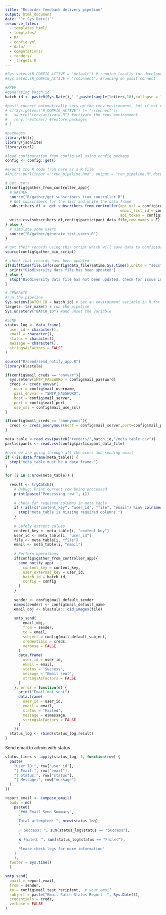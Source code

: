 ```yaml
---
title: "Recorder feedback delivery pipeline"
output: html_document
date: "`r Sys.Date()`"
resource_files:
  - templates_html/
  - templates/
  - R/
  - config.yml
  - data/
  - computations/
  - renders/
  - _targets.R
---
```


```r
#Sys.setenv(R_CONFIG_ACTIVE = "default") # running locally for development
#Sys.setenv(R_CONFIG_ACTIVE = "rsconnect") #running on posit connect

#PREP
#generating batch_id
batch_id <- paste0(Sys.Date(),"-",paste(sample(letters,10),collapse = ""))

#posit connect automatically sets up the renv environment, but if not using rsconnect then you need to manually initiate the renv environment
# if(Sys.getenv("R_CONFIG_ACTIVE") != "rsconnect"){ 
#   source("renv/activate.R") #activate the renv environment
#   renv::restore() #restore packages
# }

#packages
library(httr)
library(jsonlite)
library(curl)

#load configuration from config.yml using config package
config <- config::get()

#export the R code from here as a R file
#knitr::purl(input = "run_pipeline.Rmd", output = "run_pipeline.R",documentation = 0)
```


```r
# Get users
if(config$gather_from_controller_app){
  # GATHER
  source("R/gather/get_subscribers_from_controller.R")
  # Get subscribers for the list and write the data frame
  subscribers_df <- get_subscribers_from_controller(api_url = config$controller_app_base_url, 
                                                    email_list_id = config$controller_app_list_id, 
                                                    api_token = config$controller_app_api_key) 
  write.csv(subscribers_df,config$participant_data_file,row.names = F)
} else {
  # simulate some users
  source("R/gather/generate_test_users.R")
}

# get their records using this script which will save data to config$data_file
source(config$gather_bio_script)

# check that records have been updated
if(difftime(file.info(config$data_file)$mtime,Sys.time(),units = "secs") < 30){
  print("Biodiversity data file has been updated")
} else {
  stop("Biodiversity data file has not been updated, check for issue in gather script")
}

```

```r
# GENERATE
#run the pipeline
Sys.setenv(BATCH_ID = batch_id) # Set an environment variable in R for the batch code
targets::tar_make() # run the pipeline
Sys.unsetenv("BATCH_ID") #and unset the variable
```

```r

#SEND
status_log <- data.frame(
  user_id = character(),
  email = character(),
  status = character(),
  message = character(),
  stringsAsFactors = FALSE
)

source("R/send/send_notify_app.R")
library(blastula)

if(config$mail_creds == "envvar"){
  Sys.setenv(SMTP_PASSWORD = config$mail_password)
  creds <- creds_envvar(
    user = config$mail_username,
    pass_envvar = "SMTP_PASSWORD",
    host = config$mail_server,
    port = config$mail_port,
    use_ssl = config$mail_use_ssl)
}

if(config$mail_creds == "anonymous"){
  creds <- creds_anonymous(host = config$mail_server,port=config$mail_port,use_ssl = config$mail_use_ssl)
}

meta_table <-read.csv(paste0("renders/",batch_id,"/meta_table.csv"))
participants <- read.csv(config$participant_data_file)

#here we are going through all the users and sending email
if (!is.data.frame(meta_table)) {
  stop("meta_table must be a data frame.")
}

for (i in 1:nrow(meta_table)) {
  
  result <- tryCatch({
    # Debug: Print current row being processed
    print(paste("Processing row:", i))
    
    # Check for required columns in meta_table
    if (!all(c("content_key", "user_id", "file", "email") %in% colnames(meta_table))) {
      stop("meta_table is missing required columns.")
    }
    
    # Safely extract values
    content_key <- meta_table[i, "content_key"]
    user_id <- meta_table[i, "user_id"]
    file <- meta_table[i, "file"]
    email <- meta_table[i, "email"]
    
    # Perform operations
    if(config$gather_from_controller_app){
      send_notify_app(
        content_key = content_key,
        user_external_key = user_id,
        batch_id = batch_id,
        config = config
      )
    }
    
    sender <- config$mail_default_sender
    names(sender) <- config$mail_default_name
    email_obj <- blastula:::cid_images(file)
    
    smtp_send(
        email_obj,
        from = sender,
        to = email,
        subject = config$mail_default_subject,
        credentials = creds,
        verbose = FALSE
      )
      data.frame(
        user_id = user_id,
        email = email,
        status = "Success",
        message = "Email sent",
        stringsAsFactors = FALSE
      )
    }, error = function(e) {
      print("Email not sent")
      data.frame(
        user_id = user_id,
        email = email,
        status = "Failed",
        message = e$message,
        stringsAsFactors = FALSE
      )
    })
  status_log <- rbind(status_log,result)
}
```

Send email to admin with status

```r
status_lines <- apply(status_log, 1, function(row) {
  paste(
    "User ID:", row["user_id"], 
    "| Email:", row["email"], 
    "| Status:", row["status"], 
    "| Message:", row["message"]
  )
})

report_email <- compose_email(
  body = md(
    paste0(
      "### Email Send Summary",
      "
      Total attempted: ", nrow(status_log),
      "
      ✅ Success: ", sum(status_log$status == "Success"), 
      "
      ❌ Failed: ", sum(status_log$status == "Failed"),
      "
      Please check logs for more information"
    )
    ),
  footer = Sys.time()
  )

smtp_send(
  email = report_email,
  from = sender,
  to = config$mail_test_recipient,  # your email
  subject = paste("Email Batch Status Report -", Sys.Date()),
  credentials = creds,
  verbose = FALSE
)
```